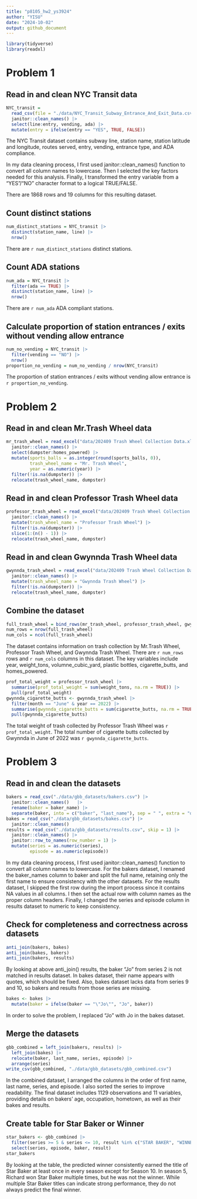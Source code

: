 ```yaml
---
title: "p8105_hw2_ys3924"
author: "YISU"
date: "2024-10-02"
output: github_document
---
```


```r
library(tidyverse)
library(readxl)
```

# Problem 1

## Read in and clean NYC Transit data

```r
NYC_transit = 
  read_csv(file = "./data/NYC_Transit_Subway_Entrance_And_Exit_Data.csv") |>
  janitor::clean_names() |>
  select(line:entry, vending, ada) |>
  mutate(entry = ifelse(entry == "YES", TRUE, FALSE))
```

The NYC Transit dataset contains subway line, station name, station latitude and longitude, routes served, entry, vending, entrance type, and ADA compliance.

In my data cleaning process, I first used janitor::clean_names() function to convert all column names to lowercase. Then I selected the key factors needed for this analysis. Finally, I transformed the entry variable from a "YES"/"NO" character format to a logical TRUE/FALSE. 

There are 1868 rows and 19 columns for this resulting dataset. 

## Count distinct stations

```r
num_distinct_stations = NYC_transit |>
  distinct(station_name, line) |>
  nrow()
```

There are `r num_distinct_stations` distinct stations.

## Count ADA stations 

```r
num_ada = NYC_transit |>
  filter(ada == TRUE) |>
  distinct(station_name, line) |>
  nrow()
```

There are `r num_ada` ADA compliant stations.

## Calculate proportion of station entrances / exits without vending allow entrance

```r
num_no_vending = NYC_transit |>
  filter(vending == "NO") |>
  nrow()
proportion_no_vending = num_no_vending / nrow(NYC_transit)
```

The proportion of station entrances / exits without vending allow entrance is `r proportion_no_vending`.


# Problem 2

## Read in and clean Mr.Trash Wheel data

```r
mr_trash_wheel = read_excel("data/202409 Trash Wheel Collection Data.xlsx", sheet = "Mr. Trash Wheel", na = c("NA", ".", ""), skip = 1) |>
  janitor::clean_names() |>
  select(dumpster:homes_powered) |>
  mutate(sports_balls = as.integer(round(sports_balls, 0)),
         trash_wheel_name = "Mr. Trash Wheel",
         year = as.numeric(year)) |>
  filter(!is.na(dumpster)) |>
  relocate(trash_wheel_name, dumpster)
```

## Read in and clean Professor Trash Wheel data

```r
professor_trash_wheel = read_excel("data/202409 Trash Wheel Collection Data.xlsx", sheet = "Professor Trash Wheel", na = c("NA", ".", ""), skip = 1) |>
  janitor::clean_names() |>
  mutate(trash_wheel_name = "Professor Trash Wheel") |>
  filter(!is.na(dumpster)) |>
  slice(1:(n() - 1)) |>
  relocate(trash_wheel_name, dumpster)
```

## Read in and clean Gwynnda Trash Wheel data

```r
gwynnda_trash_wheel = read_excel("data/202409 Trash Wheel Collection Data.xlsx", sheet = "Gwynnda Trash Wheel", na = c("NA", ".", ""), skip = 1) |>
  janitor::clean_names() |>
  mutate(trash_wheel_name = "Gwynnda Trash Wheel") |>
  filter(!is.na(dumpster)) |>
  relocate(trash_wheel_name, dumpster)
```

## Combine the dataset

```r
full_trash_wheel = bind_rows(mr_trash_wheel, professor_trash_wheel, gwynnda_trash_wheel)
num_rows = nrow(full_trash_wheel)
num_cols = ncol(full_trash_wheel)
```

The dataset contains information on trash collection by Mr.Trash Wheel, Professor Trash Wheel, and Gwynnda Trash Wheel. There are `r num_rows` rows and `r num_cols` columns in this dataset. The key variables include year, weight_tons, volumne_cubic_yard, plastic bottles, cigarette_butts, and homes_powered. 

```r
prof_total_weight = professor_trash_wheel |>
  summarise(prof_total_weight = sum(weight_tons, na.rm = TRUE)) |>
  pull(prof_total_weight)
gwynnda_cigarette_butts <- gwynnda_trash_wheel |>
  filter(month == "June" & year == 2022) |>
  summarise(gwynnda_cigarette_butts = sum(cigarette_butts, na.rm = TRUE)) |>
  pull(gwynnda_cigarette_butts)
```

The total weight of trash collected by Professor Trash Wheel was `r prof_total_weight`. The total number of cigarette butts collected by Gwynnda in June of 2022 was `r gwynnda_cigarette_butts`.

# Problem 3

## Read in and clean the datasets

```r
bakers = read_csv("./data/gbb_datasets/bakers.csv") |>
  janitor::clean_names()   |>          
  rename(baker = baker_name) |>
  separate(baker, into = c("baker", "last_name"), sep = " ", extra = "drop") 
bakes = read_csv("./data/gbb_datasets/bakes.csv") |>
  janitor::clean_names()
results = read_csv("./data/gbb_datasets/results.csv", skip = 1) |>
  janitor::clean_names() |>
  janitor::row_to_names(row_number = 1) |>
  mutate(series = as.numeric(series),
         episode = as.numeric(episode))
```
In my data cleaning process, I first used janitor::clean_names() function to convert all column names to lowercase. For the bakers dataset, I renamed the baker_names column to baker and split the full name, retaining only the first name to ensure consistency with the other datasets. For the results dataset, I skipped the first row during the import process since it contains NA values in all columns. I then set the actual row with column names as the proper column headers. Finally, I changed the series and episode column in results dataset to numeric to keep consistency.



## Check for completeness and correctness across datasets 
```r
anti_join(bakers, bakes)
anti_join(bakes, bakers)
anti_join(bakers, results)
```

By looking at above anti_join() results, the baker "Jo" from series 2 is not matched in results dataset. In bakes dataset, their name appears with quotes, which should be fixed. Also, bakes dataset lacks data from series 9 and 10, so bakers and results from those series are missing.

```r
bakes <- bakes |>
  mutate(baker = ifelse(baker == "\"Jo\"", "Jo", baker))
```
In order to solve the problem, I replaced "Jo" with Jo in the bakes dataset.


## Merge the datasets

```r
gbb_combined = left_join(bakers, results) |>
  left_join(bakes) |>
  relocate(baker, last_name, series, episode) |>
  arrange(series)
write_csv(gbb_combined, "./data/gbb_datasets/gbb_combined.csv")
```


In the combined dataset, I arranged the columns in the order of first name, last name, series, and episode. I also sorted the series to improve readability. The final dataset includes 1129 observations and 11 variables, providing details on bakers' age, occupation, hometown, as well as their bakes and results.


## Create table for Star Baker or Winner

```r
star_bakers <- gbb_combined |>
  filter(series >= 5 & series <= 10, result %in% c("STAR BAKER", "WINNER")) |>
  select(series, episode, baker, result)
star_bakers
```

By looking at the table, the predicted winner consistently earned the title of Star Baker at least once in every season except for Season 10. In season 5, Richard won Star Baker multiple times, but he was not the winner. While multiple Star Baker titles can indicate strong performance, they do not always predict the final winner.



